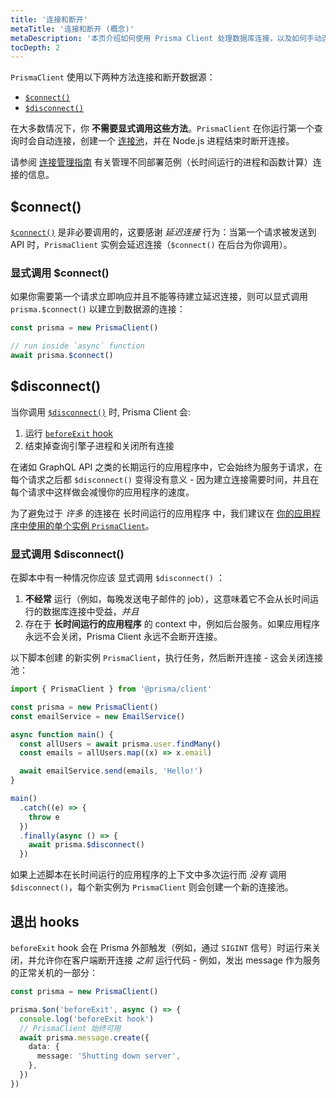 ```yaml
---
title: '连接和断开'
metaTitle: '连接和断开 (概念)'
metaDescription: '本页介绍如何使用 Prisma Client 处理数据库连接，以及如何手动连接和断开数据库连接。'
tocDepth: 2
---
```


<TopBlock>

`PrismaClient` 使用以下两种方法连接和断开数据源：

- [`$connect()`](../../../../reference/api-reference/prisma-client-reference#connect-1) <span class="api"></span>
- [`$disconnect()`](../../../../reference/api-reference/prisma-client-reference#disconnect-1) <span class="api"></span>

在大多数情况下，你 **不需要显式调用这些方法**。`PrismaClient` 在你运行第一个查询时会自动连接，创建一个 [连接池](connection-pool)，并在 Node.js 进程结束时断开连接。

请参阅 [连接管理指南](../../../../guides/performance-and-optimization/connection-management) <span class="guide"></span> 有关管理不同部署范例（长时间运行的进程和函数计算）连接的信息。

</TopBlock>

## <inlinecode>$connect()</inlinecode>

[`$connect()`](../../../../reference/api-reference/prisma-client-reference#connect-1) <span class="api"></span> 是非必要调用的，这要感谢 _延迟连接_ 行为：当第一个请求被发送到 API 时，`PrismaClient` 实例会延迟连接（`$connect()` 在后台为你调用）。

### 显式调用 <inlinecode>$connect()</inlinecode> 

如果你需要第一个请求立即响应并且不能等待建立延迟连接，则可以显式调用 `prisma.$connect()` 以建立到数据源的连接：

```ts
const prisma = new PrismaClient()

// run inside `async` function
await prisma.$connect()
```

## <inlinecode>$disconnect()</inlinecode>

当你调用 [`$disconnect()`](../../../../reference/api-reference/prisma-client-reference#disconnect-1) <span class="api"></span>时, Prisma Client 会:

1. 运行 [`beforeExit` hook](#exit-hooks)
2. 结束掉查询引擎子进程和关闭所有连接

在诸如 GraphQL API 之类的长期运行的应用程序中，它会始终为服务于请求，在每个请求之后都 `$disconnect()` 变得没有意义 - 因为建立连接需要时间，并且在每个请求中这样做会减慢你的应用程序的速度。

<Tip>

为了避免过于 _许多_ 的连接在 长时间运行的应用程序 中，我们建议在 [你的应用程序中使用的单个实例 `PrismaClient`](instantiate-prisma-client)。

</Tip>

### 显式调用 <inlinecode>$disconnect()</inlinecode>

在脚本中有一种情况你应该 显式调用 `$disconnect()` ：

1. **不经常** 运行（例如，每晚发送电子邮件的 job），这意味着它不会从长时间运行的数据库连接中受益，_并且_
2. 存在于 **长时间运行的应用程序** 的 context 中，例如后台服务。如果应用程序永远不会关闭，Prisma Client 永远不会断开连接。

以下脚本创建 的新实例 `PrismaClient`，执行任务，然后断开连接 - 这会关闭连接池：

```ts highlight=19;normal
import { PrismaClient } from '@prisma/client'

const prisma = new PrismaClient()
const emailService = new EmailService()

async function main() {
  const allUsers = await prisma.user.findMany()
  const emails = allUsers.map((x) => x.email)

  await emailService.send(emails, 'Hello!')
}

main()
  .catch((e) => {
    throw e
  })
  .finally(async () => {
    await prisma.$disconnect()
  })
```

如果上述脚本在长时间运行的应用程序的上下文中多次运行而 _没有_ 调用 `$disconnect()`，每个新实例为 `PrismaClient` 则会创建一个新的连接池。

## 退出 hooks

`beforeExit` hook 会在 Prisma 外部触发（例如，通过 `SIGINT` 信号）时运行来关闭，并允许你在客户端断开连接 _之前_ 运行代码 - 例如，发出 message 作为服务的正常关机的一部分：

```ts
const prisma = new PrismaClient()

prisma.$on('beforeExit', async () => {
  console.log('beforeExit hook')
  // PrismaClient 始终可用
  await prisma.message.create({
    data: {
      message: 'Shutting down server',
    },
  })
})
```
